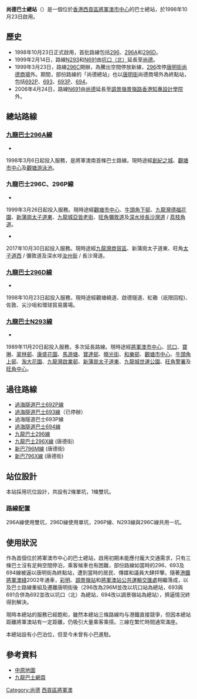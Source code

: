 {{Infobox HK Bus terminus 
| image = SheungTakBusTerminhus.jpg
| name = 尚德巴士總站
| engname = Sheung Tak Bus Terminus
| district = [[西貢區|西貢區]] 
| area = 尚德／廣明  
| location = 唐俊街[[尚德廣場|尚德廣場]]地下 
| opendate = {{start date and age|1998|10|23}} 
| terminate = [[九龍巴士|九巴]][[九龍巴士296A線|296A]]、[[九龍巴士296C線|296C]]、[[九龍巴士296D線|296D]]、[[九龍巴士296P線|296P]]、[[九龍巴士N293線|N293]]線
| via =
| feeder =[[港鐵|港鐵]][[將軍澳綫|將軍澳綫]][[將軍澳站|將軍澳站]]
| nearbystreets = [[唐明街|唐明街]]、唐德街、唐賢街、唐俊街、寶邑路、至善街
| nearbysights = [[尚德邨|尚德邨、廣明苑、唐明苑]]、[[君傲灣|君傲灣]]、[[唐明街公園|唐明街公園]]、[[天晉|天晉]]、[[PopCorn|PopCorn]]、[[PopWalk|PopWalk]]、[[將軍澳廣場|將軍澳廣場]]、[[富康花園|富康花園]]、[[寶盈花園|寶盈花園]]、[[將軍澳中心|將軍澳中心]]、[[怡明邨|怡明邨]]、[[嘉悅|嘉悅]]、[[The_Parkside|The Parkside]]、[[帝景灣|帝景灣]]、[[調景嶺|調景嶺]]、[[CAPRI|CAPRI]]、[[Savannah_(住宅)|Savannah]]、[[藍塘傲|藍塘傲]]、[[海翩滙|海翩滙]]、[[MONTEREY|Monetery]]<!--、[[雍明苑|雍明苑]]-->

| notes= 
| alternative= 
| bgcolor=green 
| fontcolor=white 
}}
'''尚德巴士總站'''（{{lang-en|'''Sheung Tak Bus Terminus'''}}）是一個位於[[香港|香港]][[西貢區|西貢區]][[將軍澳市中心|將軍澳市中心]]的巴士總站，於1998年10月23日啟用。

==歷史==
* 1998年10月23日正式啟用，首批路線包括[[九龍巴士296M線|296]]、[[九龍巴士296A線|296A]]和[[九龍巴士296D線|296D]]。
* 1999年2月14日，路線[[九龍巴士N293線|N293]]和[[過海隧道巴士N691線|N691]]由[[坑口（北）巴士總站|坑口（北）]]延長至[[尚德邨|尚德]]。
* 1999年3月23日，路線[[九龍巴士296C線|296C]]開辦，為騰出空間停放新線，[[九龍巴士296M線|296]]改停[[唐明街|唐明街]][[尚德廣場|尚德商場]]外。期間，部份路線的「尚德總站」也以[[唐明街|唐明街]]尚德商場外為終點站，包括[[過海隧道巴士692P線|692P]]、[[過海隧道巴士693線|693]]、[[過海隧道巴士693線|693P]]、[[過海隧道巴士694線|694]]。
* 2006年4月24日，路線[[過海隧道巴士N691線|N691]]由[[尚德邨|尚德]]延長至[[調景嶺|調景嶺]][[景嶺路|景嶺路]][[香港知專設計學院|香港知專設計學院]]外。

==總站路線==
===[[九龍巴士296A線|九龍巴士296A線]]===
*{{HK Bus Route KLNT|296A|inline}}
1998年3月6日起投入服務，是將軍澳南首條巴士路線。現時途經[[創紀之城|創紀之城]]、[[觀塘市中心|觀塘市中心]]及[[觀塘游泳池|觀塘游泳池]]。

===九龍巴士296C、296P線===
;{{KMB|296C}}
*{{HK Bus Route KLNT|296C|inline}}
1999年3月26日起投入服務。現時途經[[觀塘市中心|觀塘市中心]]、[[牛頭角下邨|牛頭角下邨]]、[[九龍灣|九龍灣]][[德福花園|德福花園]]、[[新蒲崗|新蒲崗]][[太子道東|太子道東]]、[[九龍城|九龍城]][[亞皆老街|亞皆老街]]、[[旺角|旺角]][[彌敦道|彌敦道]]及[[深水埗|深水埗]][[長沙灣道|長沙灣道]] / [[荔枝角道|荔枝角道]]。
;{{KMB|296P}}
*{{HK Bus Route KLNT|296P|inline}}
2017年10月30日起投入服務。現時途經[[九龍灣商貿區|九龍灣商貿區]]、新蒲崗太子道東、旺角[[太子道西|太子道西]] / 彌敦道及深水埗[[汝州街|汝州街]] / 長沙灣道。

===[[九龍巴士296D線|九龍巴士296D線]]===
*{{HK Bus Route KLNT|296D|inline}}
1998年10月23日起投入服務，現時途經觀塘繞道、啟德隧道、紅磡（祇限回程)、佐敦、尖沙咀和環球貿易廣場。


===[[九龍巴士N293線|九龍巴士N293線]]===
*{{HK Bus Route KLNT|N293|inline}}
1989年11月20日起投入服務，多次延長路線。現時途經[[將軍澳市中心|將軍澳市中心]]、[[坑口_(香港)|坑口]]、[[寶林|寶琳]]、[[翠林邨|翠林邨]]、[[康盛花園|康盛花園]]、[[馬游塘|馬游塘]]、[[寶達邨|寶達邨]]、[[曉光街|曉光街]]、[[和樂邨|和樂邨]]、[[觀塘市中心|觀塘市中心]]、[[牛頭角上邨|牛頭角上邨]]、[[淘大花園|淘大花園]]、[[九龍灣|九龍灣]][[啟業邨|啟業邨]]、[[新蒲崗|新蒲崗]][[太子道東|太子道東]]、[[九龍城|九龍城]][[世運公園|世運公園]]、[[旺角警署|旺角警署]]及[[旺角中心|旺角中心]]。

== 過往路線 ==
* [[過海隧道巴士692線|過海隧道巴士692P線]]
* [[過海隧道巴士693線|過海隧道巴士693線]]（已停辦）
* 過海隧道巴士693P線
* [[過海隧道巴士694線|過海隧道巴士694線]]
* [[九龍巴士296M線|九龍巴士296線]] 
* [[新巴796X線|九龍巴士296X線]] (唐德街)
* [[新巴796M線|新巴796M線]] (唐德街)
* [[新巴796X線|新巴796X線]] (唐德街)

==站位設計==
本站採用坑位設計，共設有2條單坑，1條雙坑。

===路線配置===
296A線使用雙坑，296D線使用單坑，296P線、N293線與296C線共用一坑。

==使用狀況==
作為首個位於將軍澳市中心的巴士總站，啟用初期未能應付龐大交通需求，只有三條巴士沒有足夠空間停泊，乘客候車也有困難，部份路線如當時的296、693及694線被逼以唐明街為終點站，遭到當時的居民、傳媒和議員大肆抨擊。隨著[[港鐵|港鐵]][[將軍澳綫|將軍澳綫]]2002年通車，[[彩明公共運輸交匯處|彩明]]、[[調景嶺站公共運輸交匯處|調景嶺站]]和[[將軍澳站公共運輸交匯處|將軍澳站公共運輸交匯處]]相繼落成，以及巴士路線重組及遷離唐明街後（296改為296M並改以坑口站為總站，693與691合併為692並改以坑口（北）為總站，694改以調景嶺站為總站），擠逼情況終得到解決。

現時本總站的服務已經飽和，雖然本總站三條路線均与港鐵直接競爭，但因本總站距離將軍澳站有一定距離，仍吸引大量乘客乘搭。三線在繁忙時間通常滿座。

本總站設有小巴泊位，但至今未曾有小巴進駐。

==參考資料==
*[[中原地圖|中原地圖]]
*[http://www.kmb.com.hk 九龍巴士網頁] {{Wayback|url=http://www.kmb.com.hk/ |date=20140217083750 }}



{{香港西貢區巴士總站列表}}
[[Category:尚德|Category:尚德]]
[[Category:香港公共運輸交匯處|西貢區將軍澳]]